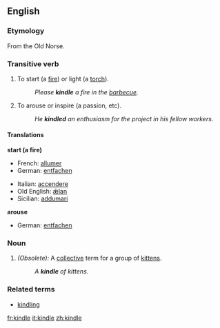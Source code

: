 ==English==

===Etymology===
From the Old Norse.

===Transitive verb===
{{en-verb|kindl|ing}}

# To start (a [[fire]]) or light (a [[torch]]).
#:''Please '''kindle''' a fire in the [[barbecue]].''
# To arouse or inspire (a passion, etc).
#:''He '''kindled''' an enthusiasm for the project in his fellow workers.''

====Translations====
'''start (a fire)'''
{{top}}
*French: [[allumer]]
*German: [[entfachen]]
{{mid}}
*Italian: [[accendere]]
*Old English: [[ælan|ǣlan]]
*Sicilian: [[addumari]]
{{bottom}}

'''arouse'''
{{top}}
*German: [[entfachen]]
{{mid}}
{{bottom}}

===Noun===
{{en-noun}}

# ''(Obsolete):'' A [[collective]] term for a group of [[kitten]]s.
#:''A '''kindle''' of kittens.''

===Related terms===
*[[kindling]]

[[fr:kindle]]
[[it:kindle]]
[[zh:kindle]]